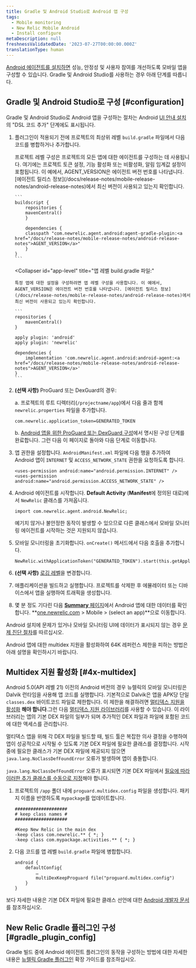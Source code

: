 ```yaml
---
title: Gradle 및 Android Studio로 Android 앱 구성
tags:
  - Mobile monitoring
  - New Relic Mobile Android
  - Install configure
metaDescription: null
freshnessValidatedDate: '2023-07-27T00:00:00.000Z'
translationType: human
---
```


[Android 에이전트를 설치하면](/docs/mobile-monitoring/new-relic-mobile-android/get-started/introduction-new-relic-mobile-android/#installation) 성능, 안정성 및 사용자 참여를 개선하도록 모바일 앱을 구성할 수 있습니다. Gradle 및 Android Studio를 사용하는 경우 아래 단계를 따릅니다.

## Gradle 및 Android Studio로 구성 [#configuration]

Gradle 및 Android Studio로 Android 앱을 구성하는 절차는 Android [UI 안내 설치](https://onenr.io/02R5GVpaxQb)의 "DSL 코드 추가" 단계에도 표시됩니다.

1. 플러그인이 적용되기 전에 프로젝트의 최상위 레벨 `build.gradle` 파일에서 다음 코드를 병합하거나 추가합니다.

   <CollapserGroup>
     <Collapser
       id="project-level"
       title="프로젝트 레벨 build.gradle 파일:"
     >
       프로젝트 레벨 구성은 프로젝트의 모든 앱에 대한 에이전트를 구성하는 데 사용됩니다. 여기에는 프로젝트 토큰 설정, 기능 활성화 또는 비활성화, 알림 임계값 설정이 포함됩니다. 이 예에서, AGENT_VERSION은 에이전트 버전 번호를 나타냅니다. [에이전트 릴리스 정보](/docs/release-notes/mobile-release-notes/android-release-notes)에서 최신 버전이 사용되고 있는지 확인합니다.

       ```
       buildscript {
           repositories {
           mavenCentral()
           }

           dependencies {
           classpath "com.newrelic.agent.android:agent-gradle-plugin:<a href="/docs/release-notes/mobile-release-notes/android-release-notes">AGENT_VERSION</a>"
           }
       }
       ```
     </Collapser>

     <Collapser
       id="app-level"
       title="앱 레벨 build.gradle 파일:"
     >
       특정 앱에 대한 설정을 구성하려면 앱 레벨 구성을 사용합니다. 이 예에서, AGENT_VERSION은 에이전트 버전 번호를 나타냅니다. [에이전트 릴리스 정보](/docs/release-notes/mobile-release-notes/android-release-notes)에서 최신 버전이 사용되고 있는지 확인합니다.

       ```
       repositories {
           mavenCentral()
       }

       apply plugin: 'android'
       apply plugin: 'newrelic'

       dependencies {
           implementation 'com.newrelic.agent.android:android-agent:<a href="/docs/release-notes/mobile-release-notes/android-release-notes">AGENT_VERSION</a>'
       }
       ```
     </Collapser>
   </CollapserGroup>

2. **(선택 사항)** ProGuard 또는 DexGuard의 경우:

   a. 프로젝트의 루트 디렉터리(`/projectname/app`)에서 다음 줄과 함께 `newrelic.properties` 파일을 추가합니다.

   ```
   com.newrelic.application_token=GENERATED_TOKEN
   ```

   b. [Android 앱을 위한 ProGuard 또는 DexGuard 구성](/docs/mobile-monitoring/new-relic-mobile-android/install-configure/configure-proguard-or-dexguard-android-apps)에서 명시된 구성 단계를 완료합니다. 그런 다음 이 페이지로 돌아와 다음 단계로 이동합니다.


3. 앱 권한을 설정합니다. `AndroidManifest.xml` 파일에 다음 행을 추가하여 Android 앱이 `INTERNET` 및 `ACCESS_NETWORK_STATE` 권한을 요청하도록 합니다.

   ```
   <uses-permission android:name="android.permission.INTERNET" />
   <uses-permission android:name="android.permission.ACCESS_NETWORK_STATE" />
   ```

4. Android 에이전트를 시작합니다. **Default Activity** (**Manifest**에 정의된 대로)에서 `NewRelic` 클래스를 가져옵니다.

   ```
   import com.newrelic.agent.android.NewRelic;
   ```

   <Callout variant="important">
     예기치 않거나 불안정한 동작이 발생할 수 있으므로 다른 클래스에서 모바일 모니터링 에이전트를 시작하는 것은 지원되지 않습니다.
   </Callout>

5. 모바일 모니터링을 초기화합니다. `onCreate()` 메서드에서 다음 호출을 추가합니다.

   ```
   NewRelic.withApplicationToken("GENERATED_TOKEN").start(this.getApplication());
   ```

6. **(선택 사항)** [로깅 레벨](/docs/mobile-monitoring/new-relic-mobile-android/api-guides/android-agent-configuration-feature-flags#logging)을 변경합니다.

7. 애플리케이션을 빌드하고 실행합니다. 프로젝트를 삭제한 후 에뮬레이터 또는 디바이스에서 앱을 실행하여 트래픽을 생성합니다.

8. 몇 분 정도 기다린 다음 [**Summary** 페이지](/docs/mobile-monitoring/mobile-monitoring-ui/mobile-app-pages/mobile-apps-overview-page)에서 Android 앱에 대한 데이터를 확인합니다. **[one.newrelic.com](https://one.newrelic.com/all-capabilities) > Mobile > (select an app)**으로 이동합니다.

Android 설치에 문제가 있거나 모바일 모니터링 UI에 데이터가 표시되지 않는 경우 [문제 진단 절차](/docs/mobile-monitoring/new-relic-mobile-android/troubleshoot/no-data-appears-android)를 따르십시오.

<InstallFeedback/>

Android 앱에 대한 multidex 지원을 활성화하여 64K 레퍼런스 제한을 피하는 방법은 아래 설명을 확인하시기 바랍니다.

## Multidex 지원 활성화 [#4x-multidex]

Android 5.0(API 레벨 21) 이전의 Android 버전의 경우 뉴렐릭의 모바일 모니터링은 Dalvik 런타임을 사용해 앱 코드를 실행합니다. 기본적으로 Dalvik은 앱을 APK당 단일 `classes.dex` 바이트코드 파일로 제한합니다. 이 제한을 해결하려면 [멀티덱스 지원을 활성화](https://developer.android.com/studio/build/multidex.html) **해야 합니다**.그런 다음 [멀티덱스 지원 라이브러리](https://developer.android.com/tools/support-library/features.html#multidex)를 사용할 수 있습니다. 이 라이브러리는 앱의 기본 DEX 파일의 일부가 되며 추가적인 DEX 파일과 파일에 포함된 코드에 대한 액세스를 관리합니다.

멀티덱스 앱을 위해 각 DEX 파일을 빌드할 때, 빌드 툴은 복잡한 의사 결정을 수행하여 앱이 성공적으로 시작될 수 있도록 기본 DEX 파일에 필요한 클래스를 결정합니다. 시작 중에 필요한 클래스가 기본 DEX 파일에 제공되지 않으면 `java.lang.NoClassDefFoundError` 오류가 발생하며 앱이 충돌합니다.

`java.lang.NoClassDefFoundError` 오류가 표시되면 기본 DEX 파일에서 [필요에 따라 이러한 추가 클래스를 수동으로 지정](https://developer.android.com/studio/build/multidex.html#keep)해야 합니다.

1. 프로젝트의 `/app` 폴더 내에 `proguard.multidex.config` 파일을 생성합니다. 패키지 이름을 반영하도록 `mypackage`를 업데이트합니다.

   ```
   ####################
   # keep class names #
   ####################

   #Keep New Relic in the main dex
   -keep class com.newrelic.** { *; }
   -keep class com.mypackage.activities.** { *; }
   ```

2. 다음 코드를 앱 레벨 `build.gradle` 파일에 병합합니다.

   ```
   android { 
       defaultConfig{
           …
           multiDexKeepProguard file("proguard.multidex.config")
       }
   }
   ```

보다 자세한 내용은 기본 DEX 파일에 필요한 클래스 선언에 대한 [Android 개발자 문서](https://developer.android.com/studio/build/multidex.html#keep)를 참조하십시오.

## New Relic Gradle 플러그인 구성 [#gradle_plugin_config]

Gradle 빌드 중에 Android 에이전트 플러그인의 동작을 구성하는 방법에 대한 자세한 내용은 [뉴렐릭 Gradle 플러그인](/docs/mobile-monitoring/new-relic-mobile-android/install-configure/configure-new-relic-gradle-plugin) 확장 가이드를 참조하십시오.